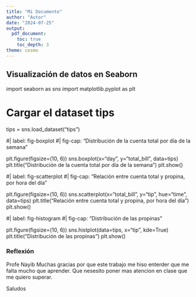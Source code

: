 ```yaml
---
title: "Mi Documento"
author: "Autor"
date: "2024-07-25"
output:
  pdf_document:
    toc: true
    toc_depth: 3
theme: cosmo
---
```



## Visualización de datos en Seaborn


import seaborn as sns
import matplotlib.pyplot as plt

# Cargar el dataset tips
tips = sns.load_dataset("tips")



#| label: fig-boxplot
#| fig-cap: "Distribución de la cuenta total por día de la semana"

plt.figure(figsize=(10, 6))
sns.boxplot(x="day", y="total_bill", data=tips)
plt.title("Distribución de la cuenta total por día de la semana")
plt.show()



#| label: fig-scatterplot
#| fig-cap: "Relación entre cuenta total y propina, por hora del día"

plt.figure(figsize=(10, 6))
sns.scatterplot(x="total_bill", y="tip", hue="time", data=tips)
plt.title("Relación entre cuenta total y propina, por hora del día")
plt.show()



#| label: fig-histogram
#| fig-cap: "Distribución de las propinas"

plt.figure(figsize=(10, 6))
sns.histplot(data=tips, x="tip", kde=True)
plt.title("Distribución de las propinas")
plt.show()

### Reflexión
Profe Nayib
Muchas gracias por que este trabajo me hiso enterder que me falta mucho que aprender.
Que nesesito poner mas atencion en clase que me quiero superar.


Saludos